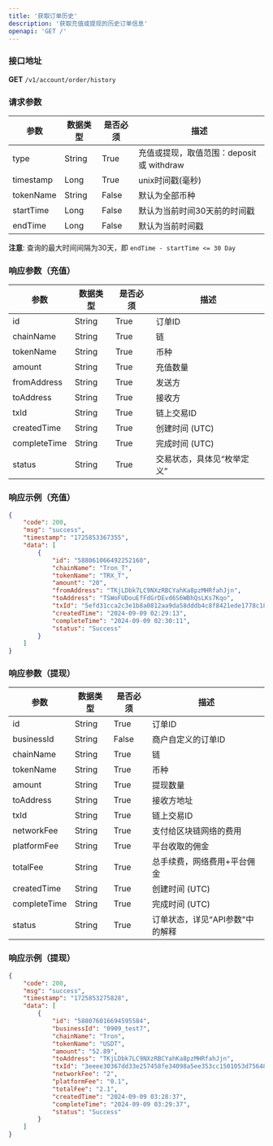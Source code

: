 ```yaml
---
title: '获取订单历史'
description: '获取充值或提现的历史订单信息'
openapi: 'GET /'
---
```


### 接口地址  
**GET** `/v1/account/order/history`

### 请求参数

| 参数       | 数据类型 | 是否必须 | 描述                                                  |
|------------|----------|----------|-------------------------------------------------------|
| type       | String   | True     | 充值或提现，取值范围：deposit 或 withdraw             |
| timestamp  | Long     | True     | unix时间戳(毫秒)                                      |
| tokenName  | String   | False    | 默认为全部币种                                        |
| startTime  | Long     | False    | 默认为当前时间30天前的时间戳                           |
| endTime    | Long     | False    | 默认为当前时间戳                                       |

**注意**: 查询的最大时间间隔为30天，即 `endTime - startTime <= 30 Day`

### 响应参数（充值）

| 参数         | 数据类型 | 是否必须 | 描述                   |
|--------------|----------|----------|------------------------|
| id           | String   | True     | 订单ID                 |
| chainName    | String   | True     | 链                     |
| tokenName    | String   | True     | 币种                   |
| amount       | String   | True     | 充值数量               |
| fromAddress  | String   | True     | 发送方                 |
| toAddress    | String   | True     | 接收方                 |
| txId         | String   | True     | 链上交易ID             |
| createdTime  | String   | True     | 创建时间 (UTC)         |
| completeTime | String   | True     | 完成时间 (UTC)         |
| status       | String   | True     | 交易状态，具体见“枚举定义” |

### 响应示例（充值）

```json
{
    "code": 200,
    "msg": "success",
    "timestamp": "1725853367355",
    "data": [
        {
            "id": "588061066492252160",
            "chainName": "Tron_T",
            "tokenName": "TRX_T",
            "amount": "20",
            "fromAddress": "TKjLDbk7LC9NXzRBCYahKa8pzMHRfahJjn",
            "toAddress": "TSWoFUDouEfFdGrDEvd6S6WBhQsLKs7Kqo",
            "txId": "5efd31cca2c3e1b8a0812aa9da58dddb4c8f8421ede1778c18fe3cee6aa586ae",
            "createdTime": "2024-09-09 02:29:13",
            "completeTime": "2024-09-09 02:30:11",
            "status": "Success"
        }
    ]
}
```

### 响应参数（提现）

| 参数         | 数据类型 | 是否必须 | 描述                   |
|--------------|----------|----------|------------------------|
| id           | String   | True     | 订单ID                 |
| businessId   | String   | False    | 商户自定义的订单ID      |
| chainName    | String   | True     | 链                     |
| tokenName    | String   | True     | 币种                   |
| amount       | String   | True     | 提现数量               |
| toAddress    | String   | True     | 接收方地址             |
| txId         | String   | True     | 链上交易ID             |
| networkFee   | String   | True     | 支付给区块链网络的费用 |
| platformFee  | String   | True     | 平台收取的佣金         |
| totalFee     | String   | True     | 总手续费，网络费用+平台佣金 |
| createdTime  | String   | True     | 创建时间 (UTC)         |
| completeTime | String   | True     | 完成时间 (UTC)         |
| status       | String   | True     | 订单状态，详见“API参数"中的解释 |


### 响应示例（提现）
```json
{
    "code": 200,
    "msg": "success",
    "timestamp": "1725853275828",
    "data": [
        {
            "id": "588076016694595584",
            "businessId": "0909_test7",
            "chainName": "Tron",
            "tokenName": "USDT",
            "amount": "52.89",
            "toAddress": "TKjLDbk7LC9NXzRBCYahKa8pzMHRfahJjn",
            "txId": "3eeee30367dd33e257458fe34098a5ee353cc1501053d756484b8b52fdbe5795",
            "networkFee": "2",
            "platformFee": "0.1",
            "totalFee": "2.1",
            "createdTime": "2024-09-09 03:28:37",
            "completeTime": "2024-09-09 03:29:37",
            "status": "Success"
        }
    ]
}
```